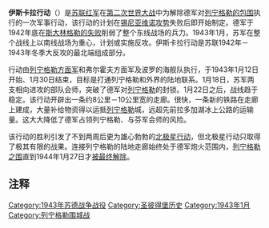 {{Infobox military conflict
| conflict    = 伊斯卡拉行动
| partof      = [[第二次世界大戰|第二次世界大戰]][[德蘇戰爭|德蘇戰爭]]
| image       = [[File:Iskra_21-1-43.jpg|300px]]
| caption     = 1月12日、1月17日、1月21日的战线情况
| date        = 1943年1月12日－1月30日
| place       =  [[拉多加湖|拉多加湖]]南岸、[[列宁格勒|列宁格勒]]附近
| result      = 苏軍战略性胜利
| territory   = [[列宁格勒围城战|列宁格勒之围]]得到缓解
| combatant1  = {{flagicon|Nazi Germany}} [[纳粹德国|纳粹德国]]
| combatant2  = {{flag|Soviet Union|1936}}
| commander1  = {{flagicon|Nazi Germany}} [[格奧爾格·林德曼|格奧爾格·林德曼]]
| commander2  = {{flagicon|Soviet Union|1936}} [[基里尔·阿法纳西耶维奇·梅列茨科夫|基里尔·阿法纳西耶维奇·梅列茨科夫]]<br>{{flagicon|Soviet Union|1936}} [[列昂尼德·亚历山德罗维奇·戈沃罗夫|列昂尼德·亚历山德罗维奇·戈沃罗夫]]
| units1      = [[18th_Army_(Wehrmacht)|18集团军]]：<br> 初期6个师  <br> 共计：26个师<ref>Glantz pp. 262–263</ref>
| units2      = [[2nd_Shock_Army|2nd Shock Army]]<br>[[8th_Army_(Soviet_Union)|第8集团军]]<br>[[67th_Army_(Soviet_Union)|67集团军]]<br>共计：20个师、15个旅<ref name="Isayev450">Isayev pp. 450–451</ref>
| strength1   = 700门火炮<br>50辆坦克<ref name="Isayev450" />
| strength2   = 4,600门火炮<br>500辆坦克<br>900架飞机<ref name="Isayev450" />
| casualties1 =  12,000人死亡<BR>32,570人受伤<ref name="Glantz285">Glantz p. 285</ref>
| casualties2 = 33,940人死亡或失踪<br> 71,142人负伤或患病<br>共计115,000人<ref>{{Cite web |url=http://lib.ru/MEMUARY/1939-1945/KRIWOSHEEW/poteri.txt |title=存档副本 |accessdate=2015-11-24 |archive-date=2017-07-29 |archive-url=https://web.archive.org/web/20170729051158/http://lib.ru/MEMUARY/1939-1945/KRIWOSHEEW/poteri.txt |dead-url=no }}</ref>
| campaignbox = 
{{Campaignbox Axis-Soviet War}}
{{Campaignbox Leningrad and Baltics 1941-1944}}
}}
'''伊斯卡拉行动'''（{{lang-ru|операция Искра | translation = 火花行动}}）是[[苏联红军|苏联红军]]在[[第二次世界大战|第二次世界大战]]中为解除德军对[[列宁格勒围城战|列宁格勒的包围]]执行的一次军事行动，该行动的计划在[[錫尼維亞攻勢_(1942年)|锡尼亚维诺攻势]]失败后即开始制定。德军于1942年底在[[斯大林格勒战役|斯大林格勒的失败]]削弱了整个东线战场的兵力。1943年1月，苏军在整个战线上以南线战场为重心，计划或实施反攻。伊斯卡拉行动是苏联1942年－1943年冬季大反攻的最北端组成部分。

行动由[[列宁格勒方面军|列宁格勒方面军]]和弗尔霍夫方面军及波罗的海舰队执行，于1943年1月12日开始、1月30日结束，目标是打通列宁格勒和外界的陆地联系。1月18日，苏军两支相向进攻的部队会师，突破了德军对[[列宁格勒|列宁格勒]]的封锁。1月22日之后，战线趋于稳定。该行动开辟出一条约8公里－10公里宽的走廊。很快，一条新的铁路在走廊上建成，大量补给物资得以运抵[[列宁格勒|列宁格勒]]城，远超先前拉多加湖冰上公路的运输量。这大大降低了德军占领列宁格勒、与芬军会师的风险。

该行动的胜利引发了不到两周后更为雄心勃勃的[[北极星行动|北极星行动]]，但北极星行动只取得了极其有限的战果。连接列宁格勒的陆地走廊始终处于德军炮火范围内，[[列宁格勒围城战|列宁格勒之围]]直到1944年1月27日才[[列宁格勒-大诺夫哥罗德攻势|被最终解除]]。

== 注释 ==
{{Reflist|3}}
[[Category:1943年苏德战争战役|Category:1943年苏德战争战役]]
[[Category:圣彼得堡历史|Category:圣彼得堡历史]]
[[Category:1943年1月|Category:1943年1月]]
[[Category:列宁格勒围城战|Category:列宁格勒围城战]]